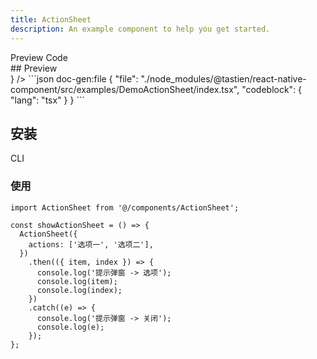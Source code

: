```yaml
---
title: ActionSheet
description: An example component to help you get started.
---
```



<div className='h-5' />

<Tabs defaultValue="preview">
  <TabsList>
    <TabsTrigger value="preview">Preview</TabsTrigger>
    <TabsTrigger value="code">Code</TabsTrigger>
  </TabsList>
  <TabsContent value="preview">
    <div id="preview" className='*:hidden scroll-m-20' aria-hidden>
      ## Preview
    </div>
    <PreviewCard preview={<ActionSheetPreview />} />
  </TabsContent>
  <TabsContent value="code">
    ```json doc-gen:file
    {
      "file": "./node_modules/@tastien/react-native-component/src/examples/DemoActionSheet/index.tsx",
      "codeblock": {
        "lang": "tsx"
      }
    }
    ```
  </TabsContent>
</Tabs>

## 安装

<Tabs defaultValue='cli'>
  <TabsList>
    <TabsTrigger id='cli' value='cli'>
      CLI
    </TabsTrigger>
  </TabsList>
  <TabsContent value='cli'>
    <CommandTabs
      args={[
        'add',
        'https://react-native-component-docs.vercel.app/r/action-sheet.json',
      ]}
    />
  </TabsContent>
</Tabs>

### 使用

```tsx
import ActionSheet from '@/components/ActionSheet';

const showActionSheet = () => {
  ActionSheet({
    actions: ['选项一', '选项二'],
  })
    .then(({ item, index }) => {
      console.log('提示弹窗 -> 选项');
      console.log(item);
      console.log(index);
    })
    .catch((e) => {
      console.log('提示弹窗 -> 关闭');
      console.log(e);
    });
};
```
